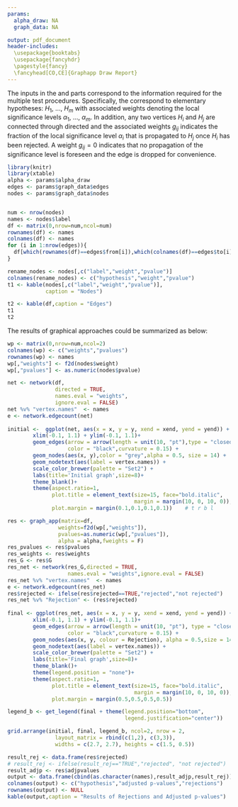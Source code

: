 ```yaml
---
params:
  alpha_draw: NA
  graph_data: NA

output: pdf_document
header-includes:
  \usepackage{booktabs}
  \usepackage{fancyhdr}
  \pagestyle{fancy}
  \fancyhead[CO,CE]{Graphapp Draw Report}
---
```

The inputs in the \textit{Graph} and \textit{Details} parts correspond to the information required for the multiple test procedures. Specifically, the \textit{nodes} correspond to elementary hypotheses: $H_1$, ..., $H_m$ with associated weights denoting the local significance levels $\alpha_1$, ..., $\alpha_m$. In addition, any two vertices $H_i$ and $H_j$ are connected through directed \textit{edges} and the associated weights $g_{ij}$ indicates the fraction of the local significance level $\alpha_i$ that is propagated to $H_j$ once $H_i$ has been rejected. A weight $g_{ij}=0$ indicates that no propagation of the significance level is foreseen and the edge is dropped for convenience.

```r
library(knitr)
library(xtable)
alpha <- params$alpha_draw
edges <- params$graph_data$edges
nodes <- params$graph_data$nodes


num <- nrow(nodes)
names <- nodes$label
df <- matrix(0,nrow=num,ncol=num)
rownames(df) <- names
colnames(df) <- names
for (i in 1:nrow(edges)){
  df[which(rownames(df)==edges$from[i]),which(colnames(df)==edges$to[i])] <- as.numeric(edges$label[i])
}
```

```r
rename_nodes <- nodes[,c("label","weight","pvalue")]
colnames(rename_nodes) <- c("hypothesis","weight","pvalue")
t1 <- kable(nodes[,c("label","weight","pvalue")],
            caption = "Nodes")

t2 <- kable(df,caption = "Edges")
t1
t2
```

The results of graphical approaches could be summarized as below:

```r
wp <- matrix(0,nrow=num,ncol=2)
colnames(wp) <- c("weights","pvalues")
rownames(wp) <- names
wp[,"weights"] <- f2d(nodes$weight)
wp[,"pvalues"] <- as.numeric(nodes$pvalue)

net <- network(df,
               directed = TRUE,
               names.eval = "weights",
               ignore.eval = FALSE)
net %v% "vertex.names"  <- names
e <- network.edgecount(net)
      
initial <-  ggplot(net, aes(x = x, y = y, xend = xend, yend = yend)) +
        xlim(-0.1, 1.1) + ylim(-0.1, 1.1)+
        geom_edges(arrow = arrow(length = unit(10, "pt"),type = "closed"),
                   color = "black",curvature = 0.15) +
        geom_nodes(aes(x, y),color = "grey",alpha = 0.5, size = 14) +
        geom_nodetext(aes(label = vertex.names)) +
        scale_color_brewer(palette = "Set2") +
        labs(title='Initial graph',size=8)+
        theme_blank()+
        theme(aspect.ratio=1,
              plot.title = element_text(size=15, face="bold.italic",
                                        margin = margin(10, 0, 10, 0)),
              plot.margin = margin(0.1,0.1,0.1,0.1))    # t r b l

res <- graph_app(matrix=df,
                weights=f2d(wp[,"weights"]),
                pvalues=as.numeric(wp[,"pvalues"]),
                alpha = alpha,fweights = F)
res_pvalues <- res$pvalues
res_weights <- res$weights
res_G <- res$G
res_net <- network(res_G,directed = TRUE,
                   names.eval = "weights",ignore.eval = FALSE)
res_net %v% "vertex.names"  <- names
e <- network.edgecount(res_net)
res$rejected <- ifelse(res$rejected==TRUE,"rejected","not rejected")
res_net %v% "Rejection" <- (res$rejected)
      
final <- ggplot(res_net, aes(x = x, y = y, xend = xend, yend = yend)) +
        xlim(-0.1, 1.1) + ylim(-0.1, 1.1)+
        geom_edges(arrow = arrow(length = unit(10, "pt"), type = "closed"),
                   color = "black",curvature = 0.15) +
        geom_nodes(aes(x, y, colour = Rejection), alpha = 0.5,size = 14) +
        geom_nodetext(aes(label = vertex.names)) +
        scale_color_brewer(palette = "Set2") +
        labs(title='Final graph',size=8)+
        theme_blank()+
        theme(legend.position = "none")+
        theme(aspect.ratio=1,
              plot.title = element_text(size=15, face="bold.italic",
                                        margin = margin(10, 0, 10, 0)),
              plot.margin = margin(0.5,0.5,0.5,0.5))

legend_b <- get_legend(final + theme(legend.position="bottom",
                                     legend.justification="center"))

grid.arrange(initial, final, legend_b, ncol=2, nrow = 2, 
               layout_matrix = rbind(c(1,2), c(3,3)),
               widths = c(2.7, 2.7), heights = c(1.5, 0.5))
```

```r
result_rej <- data.frame(res$rejected)
# result_rej <- ifelse(result_rej=="TRUE","rejected", "not rejected")
result_adjp <- res$adjpvalues
output <- data.frame(cbind(as.character(names),result_adjp,result_rej))
colnames(output) <- c("hypothesis","adjusted p-values","rejections")
rownames(output) <- NULL
kable(output,caption = "Results of Rejections and Adjusted p-values")
```

